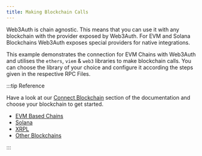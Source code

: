 ```yaml
---
title: Making Blockchain Calls
---
```


Web3Auth is chain agnostic. This means that you can use it with any blockchain with the provider
exposed by Web3Auth. For EVM and Solana Blockchains Web3Auth exposes special providers for native
integrations.

This example demonstrates the connection for EVM Chains with Web3Auth and utilises the `ethers`,
`viem` & `web3` libraries to make blockchain calls. You can choose the library of your choice and
configure it according the steps given in the respective RPC Files.

:::tip Reference

Have a look at our [Connect Blockchain](/connect-blockchain/) section of the documentation and
choose your blockchain to get started.

- [EVM Based Chains](/connect-blockchain/evm/ethereum/web)
- [Solana](/connect-blockchain/solana)
- [XRPL](/connect-blockchain/xrpl)
- [Other Blockchains](/connect-blockchain/)

:::
